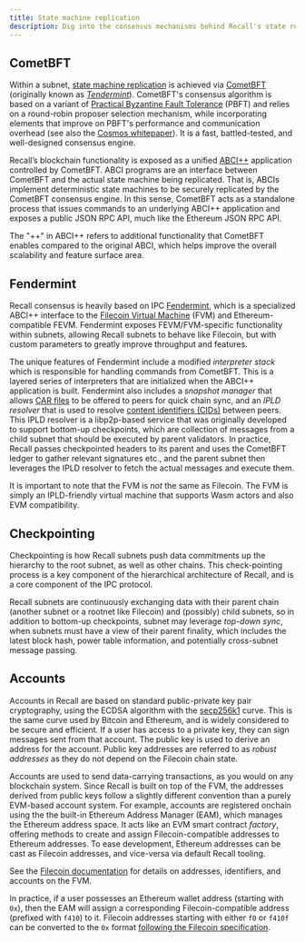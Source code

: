 ```yaml
---
title: State machine replication
description: Dig into the consensus mechanisms behind Recall's state replication.
---
```



## CometBFT

Within a subnet,
[state machine replication](https://en.wikipedia.org/wiki/State_machine_replication) is achieved via
[CometBFT](https://cometbft.com/) (originally known as
[_Tendermint_](https://atrium.lib.uoguelph.ca/items/5459099e-67aa-4a23-83ae-d3471d8d8336)).
CometBFT's consensus algorithm is based on a variant of
[Practical Byzantine Fault Tolerance](https://dl.acm.org/doi/abs/10.1145/571637.571640) (PBFT) and
relies on a round-robin proposer selection mechanism, while incorporating elements that improve on
PBFT's performance and communication overhead (see also the
[Cosmos whitepaper](https://cosmos.network/resources/whitepaper)). It is a fast, battled-tested, and
well-designed consensus engine.

Recall’s blockchain functionality is exposed as a unified
[ABCI++](https://members.delphidigital.io/learn/abci) application controlled by CometBFT. ABCI
programs are an interface between CometBFT and the actual state machine being replicated. That is,
ABCIs implement deterministic state machines to be securely replicated by the CometBFT consensus
engine. In this sense, CometBFT acts as a standalone process that issues commands to an underlying
ABCI++ application and exposes a public JSON RPC API, much like the Ethereum JSON RPC API.

<Callout>
The "++" in ABCI++ refers to additional functionality that CometBFT enables compared to the original ABCI, which helps improve the overall scalability and feature surface area.

</Callout>

## Fendermint

Recall consensus is heavily based on IPC
[Fendermint](https://github.com/consensus-shipyard/ipc/tree/main/fendermint), which is a specialized
ABCI++ interface to the
[Filecoin Virtual Machine](https://docs.filecoin.io/smart-contracts/fundamentals/the-fvm) (FVM) and
Ethereum-compatible FEVM. Fendermint exposes FEVM/FVM-specific functionality within subnets,
allowing Recall subnets to behave like Filecoin, but with custom parameters to greatly improve
throughput and features.

The unique features of Fendermint include a modified _interpreter stack_ which is responsible for
handling commands from CometBFT. This is a layered series of interpreters that are initialized when
the ABCI++ application is built. Fendermint also includes a _snapshot manager_ that allows
[CAR files](https://ipld.io/specs/transport/car/) to be offered to peers for quick chain sync, and
an _IPLD resolver_ that is used to resolve
[content identifiers (CIDs)](https://docs.ipfs.tech/concepts/content-addressing/#) between peers.
This IPLD resolver is a libp2p-based service that was originally developed to support bottom-up
checkpoints, which are collection of messages from a child subnet that should be executed by parent
validators. In practice, Recall passes checkpointed headers to its parent and uses the CometBFT
ledger to gather relevant signatures etc., and the parent subnet then leverages the IPLD resolver to
fetch the actual messages and execute them.

<Callout>

It is important to note that the FVM is _not_ the same as Filecoin. The FVM is simply an
IPLD-friendly virtual machine that supports Wasm actors and also EVM compatibility.

</Callout>

## Checkpointing

Checkpointing is how Recall subnets push data commitments up the hierarchy to the root subnet, as
well as other chains. This check-pointing process is a key component of the hierarchical
architecture of Recall, and is a core component of the IPC protocol.

Recall subnets are continuously exchanging data with their parent chain (another subnet or a rootnet
like Filecoin) and (possibly) child subnets, so in addition to bottom-up checkpoints, subnet may
leverage _top-down sync_, when subnets must have a view of their parent finality, which includes the
latest block hash, power table information, and potentially cross-subnet message passing.

## Accounts

Accounts in Recall are based on standard public-private key pair cryptography, using the ECDSA
algorithm with the [secp256k1](https://en.bitcoin.it/wiki/Secp256k1) curve. This is the same curve
used by Bitcoin and Ethereum, and is widely considered to be secure and efficient. If a user has
access to a private key, they can sign messages sent from that account. The public key is used to
derive an address for the account. Public key addresses are referred to as _robust addresses_ as
they do not depend on the Filecoin chain state.

Accounts are used to send data-carrying transactions, as you would on any blockchain system. Since
Recall is built on top of the FVM, the addresses derived from public keys follow a slightly
different convention than a purely EVM-based account system. For example, accounts are registered
onchain using the the built-in Ethereum Address Manager (EAM), which manages the Ethereum address
space. It acts like an EVM smart contract _factory_, offering methods to create and assign
Filecoin-compatible addresses to Ethereum addresses. To ease development, Ethereum addresses can be
cast as Filecoin addresses, and vice-versa via default Recall tooling.

<Callout>

See the
[Filecoin documentation](https://docs.filecoin.io/basics/the-blockchain/addresses#public-keys) for
details on addresses, identifiers, and accounts on the FVM.

</Callout>

In practice, if a user possesses an Ethereum wallet address (starting with `0x`), then the EAM will
assign a corresponding Filecoin-compatible address (prefixed with `f410`) to it. Filecoin addresses
starting with either `f0` or `f410f` can be converted to the `0x` format
[following the Filecoin specification](https://docs.filecoin.io/smart-contracts/filecoin-evm-runtime/address-types#converting-to-a-0x-style-address).
